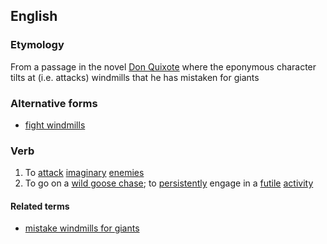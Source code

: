 ==English==
{{wikipedia|tilting at windmills}}

===Etymology===
From a passage in the novel [[w:Don Quixote|Don Quixote]] where the eponymous character tilts at (i.e. attacks) windmills that he has mistaken for giants

===Alternative forms===
*[[fight windmills]]

===Verb===
{{en-verb|inf=to [[tilt]] [[at]] [[windmills]]|tilts at windmills|tilting at windmills|tilted at windmills}} {{context|intransitive|idiom}}

# To [[attack]] [[imaginary]] [[enemies]]
# To go on a [[wild goose chase]]; to [[persistently]] engage in a [[futile]] [[activity]]

====Related terms====
*[[mistake windmills for giants]]